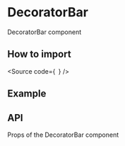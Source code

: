 

<Meta of={Stories} />

# DecoratorBar

DecoratorBar component

## How to import

<Source
  code={`
`}
/>

## Example

<Canvas of={Stories.Base} />

## API

Props of the DecoratorBar component

<ArgTypes of={Stories} />
